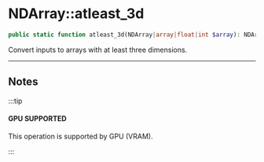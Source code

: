 
# NDArray::atleast_3d

```php
public static function atleast_3d(NDArray|array|float|int $array): NDArray;
```
Convert inputs to arrays with at least three dimensions.

---

## Notes

:::tip

#### GPU SUPPORTED
This operation is supported by GPU (VRAM).

:::